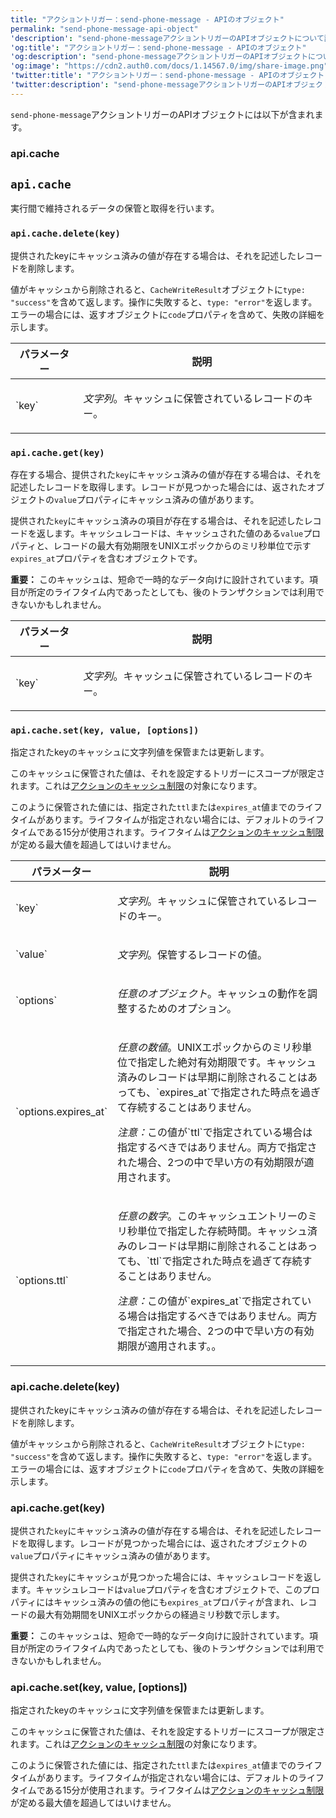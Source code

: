 ```yaml
---
title: "アクショントリガー：send-phone-message - APIのオブジェクト"
permalink: "send-phone-message-api-object"
'description': "send-phone-messageアクショントリガーのAPIオブジェクトについて説明します。"
'og:title': "アクショントリガー：send-phone-message - APIのオブジェクト"
'og:description': "send-phone-messageアクショントリガーのAPIオブジェクトについて説明します。"
'og:image': "https://cdn2.auth0.com/docs/1.14567.0/img/share-image.png"
'twitter:title': "アクショントリガー：send-phone-message - APIのオブジェクト"
'twitter:description': "send-phone-messageアクショントリガーのAPIオブジェクトについて説明します。"
---
```


`send-phone-message`アクショントリガーのAPIオブジェクトには以下が含まれます。

### api.cache

## `api.cache`

実行間で維持されるデータの保管と取得を行います。

### `api.cache.delete(key)`

提供されたkeyにキャッシュ済みの値が存在する場合は、それを記述したレコードを削除します。

値がキャッシュから削除されると、`CacheWriteResult`オブジェクトに`type: "success"`を含めて返します。操作に失敗すると、`type: "error"`を返します。エラーの場合には、返すオブジェクトに`code`プロパティを含めて、失敗の詳細を示します。

<table class="table">
<thead>
<tr>
<th>パラメーター</th>
<th>説明</th>
</tr>
</thead>
<tbody>
<tr>
<td>`key`</td>
<td>
<p><em>文字列</em>。キャッシュに保管されているレコードのキー。</p>
</td>
</tr>
</tbody>
</table>

### `api.cache.get(key)`

存在する場合、提供された`key`にキャッシュ済みの値が存在する場合は、それを記述したレコードを取得します。レコードが見つかった場合には、返されたオブジェクトの`value`プロパティにキャッシュ済みの値があります。

提供された`key`にキャッシュ済みの項目が存在する場合は、それを記述したレコードを返します。キャッシュレコードは、キャッシュされた値のある`value`プロパティと、レコードの最大有効期限をUNIXエポックからのミリ秒単位で示す`expires_at`プロパティを含むオブジェクトです。

**重要：**
このキャッシュは、短命で一時的なデータ向けに設計されています。項目が所定のライフタイム内であったとしても、後のトランザクションでは利用できないかもしれません。

<table class="table">
<thead>
<tr>
<th>パラメーター</th>
<th>説明</th>
</tr>
</thead>
<tbody>
<tr>
<td>`key`</td>
<td>
<p><em>文字列</em>。キャッシュに保管されているレコードのキー。</p>
</td>
</tr>
</tbody>
</table>

### `api.cache.set(key, value, [options])`

指定されたkeyのキャッシュに文字列値を保管または更新します。

このキャッシュに保管された値は、それを設定するトリガーにスコープが限定されます。これは[アクションのキャッシュ制限](/ja-jp/customize/actions/limitations)の対象になります。

このように保管された値には、指定された`ttl`または`expires_at`値までのライフタイムがあります。ライフタイムが指定されない場合には、デフォルトのライフタイムである15分が使用されます。ライフタイムは[アクションのキャッシュ制限](/ja-jp/customize/actions/limitations)が定める最大値を超過してはいけません。

<table class="table">
<thead>
<tr>
<th>パラメーター</th>
<th>説明</th>
</tr>
</thead>
<tbody>
<tr>
<td>`key`</td>
<td>
<p><em>文字列</em>。キャッシュに保管されているレコードのキー。</p>
</td>
</tr>
<tr>
<td>`value`</td>
<td>
<p><em>文字列</em>。保管するレコードの値。</p>
</td>
</tr>
<tr>
<td>`options`</td>
<td>
<p><em>任意のオブジェクト</em>。キャッシュの動作を調整するためのオプション。</p>
</td>
</tr>
<tr>
<td>`options.expires_at`</td>
<td>
<p><em>任意の数値</em>。UNIXエポックからのミリ秒単位で指定した絶対有効期限です。キャッシュ済みのレコードは早期に削除されることはあっても、`expires_at`で指定された時点を過ぎて存続することはありません。</p>
<p>
<em>注意：</em>この値が`ttl`で指定されている場合は指定するべきではありません。両方で指定された場合、2つの中で早い方の有効期限が適用されます。
          </p>
</td>
</tr>
<tr>
<td>`options.ttl`</td>
<td>
<p><em>任意の数字</em>。このキャッシュエントリーのミリ秒単位で指定した存続時間。キャッシュ済みのレコードは早期に削除されることはあっても、`ttl`で指定された時点を過ぎて存続することはありません。</p>
<p>
<em>注意：</em>この値が`expires_at`で指定されている場合は指定するべきではありません。両方で指定された場合、2つの中で早い方の有効期限が適用されます。。
          </p>
</td>
</tr>
</tbody>
</table>

### api.cache.delete(key)

提供されたkeyにキャッシュ済みの値が存在する場合は、それを記述したレコードを削除します。

値がキャッシュから削除されると、`CacheWriteResult`オブジェクトに`type: "success"`を含めて返します。操作に失敗すると、`type: "error"`を返します。エラーの場合には、返すオブジェクトに`code`プロパティを含めて、失敗の詳細を示します。

### api.cache.get(key)

提供された`key`にキャッシュ済みの値が存在する場合は、それを記述したレコードを取得します。レコードが見つかった場合には、返されたオブジェクトの`value`プロパティにキャッシュ済みの値があります。

提供された`key`にキャッシュが見つかった場合には、キャッシュレコードを返します。キャッシュレコードは`value`プロパティを含むオブジェクトで、このプロパティにはキャッシュ済みの値の他にも`expires_at`プロパティが含まれ、レコードの最大有効期間をUNIXエポックからの経過ミリ秒数で示します。

**重要：** このキャッシュは、短命で一時的なデータ向けに設計されています。項目が所定のライフタイム内であったとしても、後のトランザクションでは利用できないかもしれません。

### api.cache.set(key, value, [options])

指定されたkeyのキャッシュに文字列値を保管または更新します。

このキャッシュに保管された値は、それを設定するトリガーにスコープが限定されます。これは[アクションのキャッシュ制限](https://auth0.com/docs/customize/actions/limitations)の対象になります。

このように保管された値には、指定された`ttl`または`expires_at`値までのライフタイムがあります。ライフタイムが指定されない場合には、デフォルトのライフタイムである15分が使用されます。ライフタイムは[アクションのキャッシュ制限](https://auth0.com/docs/customize/actions/limitations)が定める最大値を超過してはいけません。